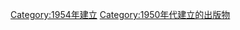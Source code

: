 {{Cat topic in year| topic=建立的出版物| year=1954}}

[[Category:1954年建立|Category:1954年建立]]
[[Category:1950年代建立的出版物|Category:1950年代建立的出版物]]